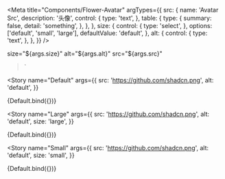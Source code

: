 
<Meta
  title="Components/Flower-Avatar"
  argTypes={{
    src: {
      name: 'Avatar Src',
      description: '头像',
      control: {
        type: 'text',
      },
      table: {
        type: {
          summary: false,
          detail: 'something',
        },
      },
    },
    size: {
      control: {
        type: 'select',
      },
      options: ['default', 'small', 'large'],
      defaultValue: 'default',
    },
    alt: {
      control: {
        type: 'text',
      },
    },
  }}
/>

  size="${args.size}"
  alt="${args.alt}"
  src="${args.src}"
></flower-avatar>`

<Story
  name="Default"
  args={{
    src: 'https://github.com/shadcn.png',
    alt: 'default',
  }}
>
  {Default.bind({})}
</Story>

<Story
  name="Large"
  args={{
    src: 'https://github.com/shadcn.png',
    alt: 'default',
    size: 'large',
  }}
>
  {Default.bind({})}
</Story>

<Story
  name="Small"
  args={{
    src: 'https://github.com/shadcn.png',
    alt: 'default',
    size: 'small',
  }}
>
  {Default.bind({})}
</Story>

<ArgsTable story="Default" />
